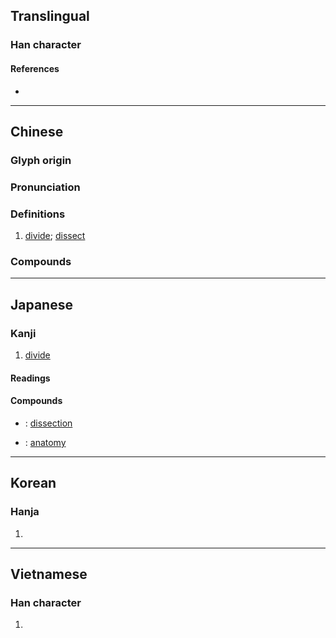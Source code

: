 {{character info/new}}
==Translingual==

===Han character===
{{Han char|rn=18|rad=刀|as=08|sn=10|four=02600|canj=YRLN|ids=⿰咅刂}}

====References====
* {{Han ref|kx=0141.030|dkj=02034|dj=0320.110|hdz=10345.130|uh=5256|ud=21078|bh=ADE5|bd=44517}}

----

==Chinese==
{{zh-forms}}

===Glyph origin===
{{Han etym}}

===Pronunciation===
{{zh-pron
|m=剖
|c=fau2,pau2
|h=pfs=pho
|md=
|mn=qz:phió/tw,xm,zz:phó͘
|w=
|mc=y
|oc=y
|cat=
}}

===Definitions===
{{zh-hanzi}}

# [[divide]]; [[dissect]]

===Compounds===
{{zh-der|剖開}}

----

==Japanese==

===Kanji===
{{ja-kanji|grade=c|rs=刀08}}

# [[divide]]

====Readings====
{{ja-readings
|goon=ふ
|kanon=ほう
|kanyoon=ぼう
|kun=さ-く, わる
}}

====Compounds====
{{top2}}
* {{ja-r|解剖|かいぼう}}: [[dissection]]
{{mid2}}
* {{ja-r|解剖学|かいぼうがく}}: [[anatomy]]
{{bottom}}

----

==Korean==

===Hanja===
{{ko-hanja|hangeul=부|rv=bu|mr=pu}}

# {{defn|lang=ko|sort=刀08}}

----

==Vietnamese==

===Han character===
{{vi-hantu|[[phẩu]], [[bo]], [[mổ]], [[phẫu]]|rs=刀08}}

# {{defn|lang=vi|sort=刀08}}